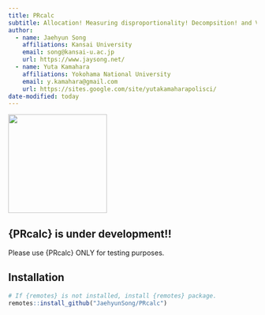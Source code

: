```yaml
---
title: PRcalc
subtitle: Allocation! Measuring disproportionality! Decompsition! and Visualization!
author: 
  - name: Jaehyun Song
    affiliations: Kansai University
    email: song@kansai-u.ac.jp
    url: https://www.jaysong.net/
  - name: Yuta Kamahara
    affiliations: Yokohama National University
    email: y.kamahara@gmail.com
    url: https://sites.google.com/site/yutakamaharapolisci/
date-modified: today
---
```


![](https://www.jaysong.net/PRcalc/figs/prcalc.png){fig-align="center" width=200px}

:::{.callout-important}
## {PRcalc} is under development!!

Please use {PRcalc} ONLY for testing purposes.
:::

## Installation

```r
# If {remotes} is not installed, install {remotes} package.
remotes::install_github("JaehyunSong/PRcalc")
```
